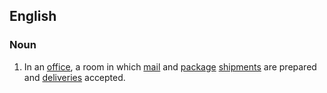 == English ==
===Noun===
{{en-noun}}
# In an [[office]], a room in which [[mail]] and [[package]] [[shipments]] are prepared and [[deliveries]] accepted.